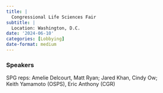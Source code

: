 ```yaml
---
title: |
  Congressional Life Sciences Fair
subtitle: |
  Location: Washington, D.C.
date: '2024-06-10'
categories: [Lobbying]
date-format: medium 
---
```



### Speakers  
SPG reps: Amelie Delcourt, Matt Ryan; Jared Khan, Cindy Ow;  
Keith Yamamoto (OSPS), Eric Anthony (CGR)



